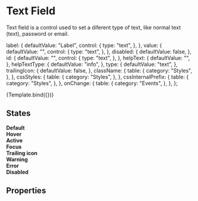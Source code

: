 <!--- Switch.stories.mdx --->



<Meta
  title="Components/Inputs/Text"
  component={Text}
  decorators={[withDesign]}
/>

# Text Field

Text field is a control used to set a diferent type of text, like normal text (text), password or email.


  label: {
    defaultValue: "Label",
    control: {
      type: "text",
    },
  },
  value: {
    defaultValue: "",
    control: {
      type: "text",
    },
  },
  disabled: {
    defaultValue: false,
  },
  id: {
    defaultValue: "",
    control: {
      type: "text",
    },
  },
  helpText: {
    defaultValue: "",
  },
  helpTextType: {
    defaultValue: "info",
  },
  type: {
    defaultValue: "text",
  },
  trailingIcon: {
    defaultValue: false,
  },
  className: {
    table: {
      category: "Styles",
    },
  },
  cssStyles: {
    table: {
      category: "Styles",
    },
  },
  cssInternalPrefix: {
    table: {
      category: "Styles",
    },
  },
  onChange: {
    table: {
      category: "Events",
    },
  },
};

<Canvas>
  <Story
    name="Text"
    args={{}}
    argTypes={argTypes}
    parameters={{
      design: {
        name: "Figma Design",
        type: "figma",
        url:
          "https://www.figma.com/file/TENnOP4K38G6r3vDL3emCP/AB---Style-Guide?node-id=82%3A2908",
      },
    }}
  >
    {Template.bind({})}
  </Story>
</Canvas>

## States

<Preview>
  <div>
    <b>Default</b>
    <Text label="Label" />
  </div>
</Preview>

<Preview>
  <div>
    <b>Hover</b>
    <Text label="Label" className="hover" />
  </div>
</Preview>

<Preview>
  <div>
    <b>Active</b>
    <Text label="Label" value="Text" className="active" />
  </div>
</Preview>

<Preview>
  <div>
    <b>Focus</b>
    <Text label="Label" className="focus" />
  </div>
</Preview>

<Preview>
  <div>
    <b>Trailing icon</b>
    <Text label="Label" trailingIcon />
  </div>
</Preview>

<Preview>
  <div>
    <b>Warning</b>
    <Text label="Label" helpText="Helper Text" helpTextType="warning" />
  </div>
</Preview>

<Preview>
  <div>
    <b>Error</b>
    <Text label="Label" helpText="Helper Text" helpTextType="danger" />
  </div>
</Preview>

<Preview>
  <div>
    <b>Disabled</b>
    <Text label="Label" disabled />
  </div>
</Preview>

## Properties

<ArgsTable of={Text} />
